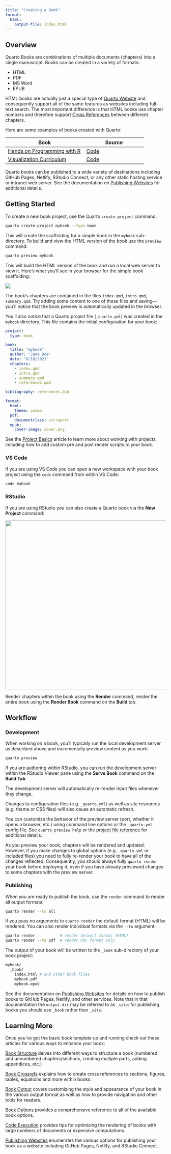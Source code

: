 ```yaml
---
title: "Creating a Book"
format:
  html:
    output-file: index.html
---
```


## Overview

Quarto Books are combinations of multiple documents (chapters) into a single manuscript. Books can be created in a variety of formats:

-   HTML
-   PDF
-   MS Word
-   EPUB

HTML books are actually just a special type of [Quarto Website](../websites/website-basics.qmd) and consequently support all of the same features as websites including full-text search. The most important difference is that HTML books use chapter numbers and therefore support [Cross References](../authoring/cross-references.qmd) between different chapters.

Here are some examples of books created with Quarto:

| Book                                                                             | Source                                                        |
|----------------------------------------------------------------------------------|---------------------------------------------------------------|
| [Hands on Programming with R](https://jjallaire.github.io/hopr/)                 | [Code](https://github.com/jjallaire/hopr)                     |
| [Visualization Curriculum](https://jjallaire.github.io/visualization-curriculum) | [Code](https://github.com/jjallaire/visualization-curriculum) |

Quarto books can be published to a wide variety of destinations including GitHub Pages, Netlify, RStudio Connect, or any other static hosting service or intranet web server. See the documentation on [Publishing Websites](../publishing/index.qmd) for additional details.

## Getting Started

To create a new book project, use the Quarto `create-project` command:

``` .bash
quarto create-project mybook --type book
```

This will create the scaffolding for a simple book in the `mybook` sub-directory. To build and view the HTML version of the book use the `preview` command:

``` .bash
quarto preview mybook
```

This will build the HTML version of the book and run a local web server to view it. Here's what you'll see in your browser for the simple book scaffolding:

![](images/book-scaffold.png){.border .preview-image fig-alt="A screenshot of the page rendered by starter code for a Quarto book project."}

The book's chapters are contained in the files `index.qmd`, `intro.qmd`, `summary.qmd`. Try adding some content to one of these files and saving---you'll notice that the book preview is automatically updated in the browser.

You'll also notice that a Quarto project file (`_quarto.yml`) was created in the `mybook` directory. This file contains the initial configuration for your book:

``` yaml
project:
  type: book

book:
  title: "mybook"
  author: "Jane Doe"
  date: "8/18/2021"
  chapters:
    - index.qmd
    - intro.qmd
    - summary.qmd
    - references.qmd

bibliography: references.bib

format:
  html:
    theme: cosmo
  pdf:
    documentclass: scrreport
  epub:
    cover-image: cover.png
```

See the [Project Basics](../projects/quarto-projects.qmd) article to learn more about working with projects, including how to add custom pre and post render scripts to your book.

### VS Code

If you are using VS Code you can open a new workspace with your book project using the `code` command from within VS Code:

``` .bash
code mybook
```

### RStudio

If you are using RStudio you can also create a Quarto book via the **New Project** command:

![](images/rstudio-new-book.png){.border width="531" fig-alt="RStudio New Project Wizard for Create Quarto Book with input fields for directory name and project directory, and radio buttons for creating a git repository and using the visual markdown editor. At the bottom there are buttons to Create Project, and Cancel."}

Render chapters within the book using the **Render** command, render the entire book using the **Render Book** command on the **Build** tab.

## Workflow

### Development

When working on a book, you'll typically run the local development server as described above and incrementally preview content as you work:

``` .bash
quarto preview
```

If you are authoring within RStudio, you can run the development server within the RStudio Viewer pane using the **Serve Book** command on the **Build Tab**.

The development server will automatically re-render input files whenever they change.

Changes to configuration files (e.g. `_quarto.yml`) as well as site resources (e.g. theme or CSS files) will also cause an automatic refresh.

You can customize the behavior of the preview server (port, whether it opens a browser, etc.) using command line options or the `_quarto.yml` config file. See `quarto preview help` or the [project file reference](/docs/reference/projects/options.qmd#preview) for additional details.

::: callout-important
As you preview your book, chapters will be rendered and updated. However, if you make changes to global options (e.g. `_quarto.yml` or included files) you need to fully re-render your book to have all of the changes reflected. Consequently, you should always fully `quarto render` your book before deploying it, even if you have already previewed changes to some chapters with the preview server.
:::

### Publishing

When you are ready to publish the book, use the `render` command to render all output formats:

``` .bash
quarto render --to all
```

If you pass no arguments to `quarto render` the default format (HTML) will be rendered. You can also render individual formats via the `--to` argument:

``` .bash
quarto render           # render default format (HTML)
quarto render --to pdf  # render PDF format only
```

The output of your book will be written to the `_book` sub-directory of your book project:

``` .bash
mybook/
  _book/
    index.html # and other book files
    mybook.pdf
    mybook.epub
```

See the documentation on [Publishing Websites](../publishing/index.qmd) for details on how to publish books to GitHub Pages, Netlify, and other services. Note that in that documentation the `output-dir` may be referred to as `_site`: for publishing books you should use `_book` rather than `_site`.

## Learning More

Once you've got the basic book template up and running check out these articles for various ways to enhance your book:

[Book Structure](book-structure.qmd) delves into different ways to structure a book (numbered and unnumbered chapters/sections, creating multiple parts, adding appendices, etc.)

[Book Crossrefs](book-crossrefs.qmd) explains how to create cross references to sections, figures, tables, equations and more within books.

[Book Output](book-output.qmd) covers customizing the style and appearance of your book in the various output format as well as how to provide navigation and other tools for readers.

[Book Options](../reference/projects/books.qmd) provides a comprehensive reference to all of the available book options.

[Code Execution](../projects/code-execution.qmd) provides tips for optimizing the rendering of books with large numbers of documents or expensive computations.

[Publishing Websites](../publishing/index.qmd) enumerates the various options for publishing your book as a website including GitHub Pages, Netlify, and RStudio Connect.
